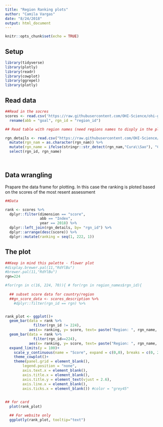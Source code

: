 ```yaml
---
title: "Region Ranking plots"
author: "Camila Vargas"
date: "8/24/2018"
output: html_document
---
```


```r
knitr::opts_chunk$set(echo = TRUE)
```


## Setup

```r
library(tidyverse)
library(plotly)
library(readr)
library(cowplot)
library(ggrepel)
library(plotly)


```

## Read data
```r
##Read in the socres
scores <- read.csv('https://raw.githubusercontent.com/OHI-Science/ohi-global/draft/eez/scores.csv') %>%
  rename(abb = "goal", rgn_id = "region_id")

## Read table with region names (need regions names to disply in the plotly hover)

rgn_details <- read.csv("https://raw.githubusercontent.com/OHI-Science/ohiprep_v2018/master/src/LookupTables/rgn_details.csv") %>%
  mutate(rgn_nam = as.character(rgn_nam)) %>% 
  mutate(rgn_name = ifelse(stringr::str_detect(rgn_nam,"Cura\\Sao"), "Curaçao", rgn_nam)) %>% 
  select(rgn_id, rgn_name)




```


## Data wrangling

Prapare the data frame for plotting. In this case the ranking is ploted based on the scores of the most resent assessment 

```r
##Data

rank <- scores %>% 
  dplyr::filter(dimension == "score",
                abb == "Index",
                year == 2018) %>%
  dplyr::left_join(rgn_details, by= "rgn_id") %>% 
  dplyr::arrange(desc(score)) %>% 
  dplyr::mutate(ranking = seq(1, 222, 1))


```



## The plot


```r
##Keep in mind this palette - flower plot
#display.brewer.pal(11,"RdYlBu")
#brewer.pal(11,"RdYlBu")
rgn=224

#for(rgn in c(16, 224, 70)){ # for(rgn in region_names$rgn_id){
  
  ## subset score data for country/region
  ##gn_score_data <- scores_description %>% 
    #dplyr::filter(rgn_id == rgn) %>% 


rank_plot <- ggplot()+
  geom_bar(data = rank %>% 
             filter(rgn_id != 224),
           aes(x= ranking, y= score, text= paste("Region: ", rgn_name, "<br>Ranking: ", ranking, "<br>Score: ", score)), stat = "identity", width = .2, color= '#3288BD', alpha= 0.9)+
  geom_bar(data = rank %>% 
             filter(rgn_id==224),
           aes(x= ranking, y= score, text= paste("Region: ", rgn_name, "<br>Ranking: ", ranking, "<br>Score: ", score)), stat = "identity", width = .2, color= '#9E0142', alpha= 0.9)+
  expand_limits(y = 100)+
    scale_y_continuous(name = "Score", expand = c(0,0), breaks = c(0, 25, 50, 75, 100))+
    theme_cowplot()+
    theme(panel.grid = element_blank(),
        legend.position = "none",
        axis.text.x = element_blank(),
        axis.title.x = element_blank(),
        axis.title.y = element_text(vjust = 2.6),
        axis.line.x = element_blank(),
        axis.ticks.x = element_blank()) #color = "grey45"
  
  
## for card
  plot(rank_plot)

  ## For website only
  ggplotly(rank_plot, tooltip="text")
  
```











